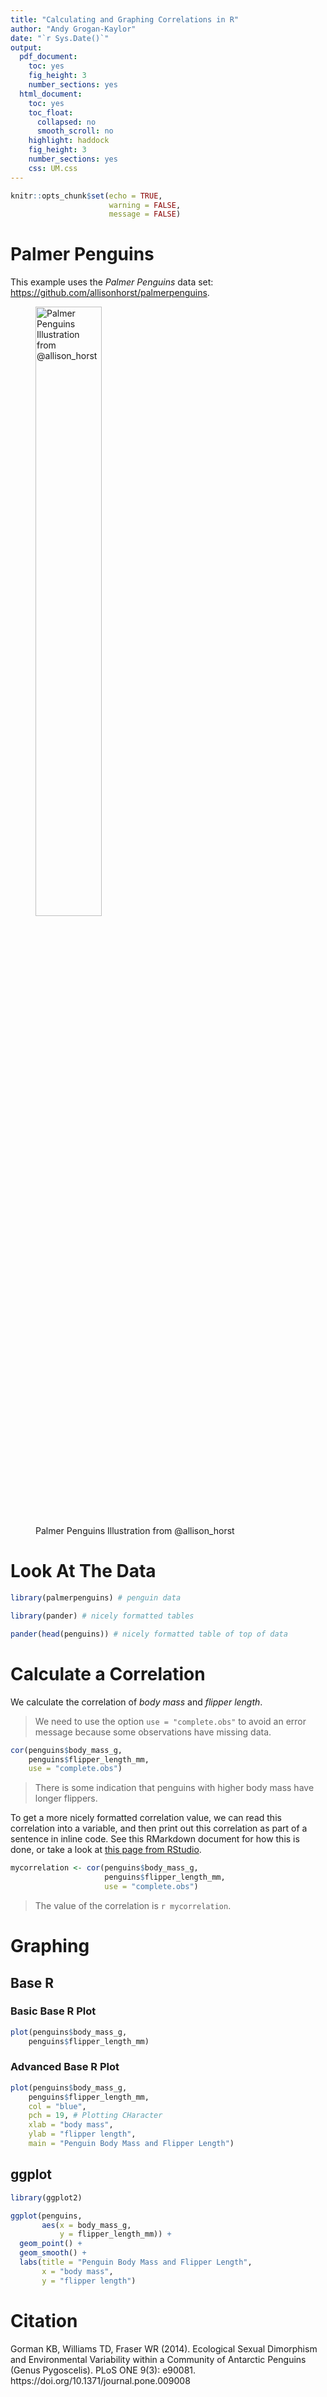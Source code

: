 ```yaml
---
title: "Calculating and Graphing Correlations in R"
author: "Andy Grogan-Kaylor"
date: "`r Sys.Date()`"
output:
  pdf_document: 
    toc: yes
    fig_height: 3
    number_sections: yes
  html_document:
    toc: yes
    toc_float:
      collapsed: no
      smooth_scroll: no
    highlight: haddock
    fig_height: 3
    number_sections: yes
    css: UM.css
---
```


```r

knitr::opts_chunk$set(echo = TRUE,
                      warning = FALSE,
                      message = FALSE)

```

# Palmer Penguins

This example uses the *Palmer Penguins* data set: [https://github.com/allisonhorst/palmerpenguins](https://github.com/allisonhorst/palmerpenguins/blob/master/README.md).

![Palmer Penguins Illustration from @allison_horst](lter_penguins.png){width=50%}

# Look At The Data

```r

library(palmerpenguins) # penguin data

library(pander) # nicely formatted tables

pander(head(penguins)) # nicely formatted table of top of data

```
# Calculate a Correlation

We calculate the correlation of *body mass* and *flipper length*. 

> We need to use the option `use = "complete.obs"` to avoid an error message because some observations have missing data.

```r

cor(penguins$body_mass_g, 
    penguins$flipper_length_mm,
    use = "complete.obs")

```
> There is some indication that penguins with higher body mass have longer flippers.

To get a more nicely formatted correlation value, we can read this correlation into a variable, and then print out this correlation as part of a sentence in inline code. See this RMarkdown document for how this is done, or take a look at [this page from RStudio](https://rmarkdown.rstudio.com/authoring_quick_tour.html#Inline_R_Code).

```r

mycorrelation <- cor(penguins$body_mass_g, 
                     penguins$flipper_length_mm,
                     use = "complete.obs")

```
> The value of the correlation is `r mycorrelation`.

# Graphing

## Base R

### Basic Base R Plot

```r

plot(penguins$body_mass_g, 
    penguins$flipper_length_mm)

```

### Advanced Base R Plot

```r

plot(penguins$body_mass_g, 
    penguins$flipper_length_mm,
    col = "blue",
    pch = 19, # Plotting CHaracter
    xlab = "body mass",
    ylab = "flipper length",
    main = "Penguin Body Mass and Flipper Length")

```


## ggplot

```r

library(ggplot2)

ggplot(penguins,
       aes(x = body_mass_g,
           y = flipper_length_mm)) +
  geom_point() +
  geom_smooth() +
  labs(title = "Penguin Body Mass and Flipper Length",
       x = "body mass",
       y = "flipper length")

```


# Citation

Gorman KB, Williams TD, Fraser WR (2014). Ecological Sexual Dimorphism and Environmental Variability within a Community of Antarctic Penguins (Genus Pygoscelis). PLoS ONE 9(3): e90081. https://doi.org/10.1371/journal.pone.009008